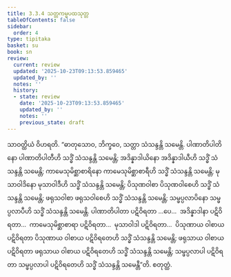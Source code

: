```yaml
---
title: 3.3.4 သတ္တကမ္မပထသုတ္တ
tableOfContents: false
sidebar:
  order: 4
type: tipitaka
basket: su
book: sn
review:
  current: review
  updated: '2025-10-23T09:13:53.859465'
  updated_by: ''
  notes: ''
  history:
  - state: review
    date: '2025-10-23T09:13:53.859465'
    updated_by: ''
    notes: ''
    previous_state: draft
---
```



<ReviewStatus review={frontmatter.review} showDetails={true} />

<HypothesisAnnotation frontmatter={frontmatter} />

<DynamicBreadcrumb />

<Division number="110" book="sn" e="ch" v="18" p="296">

<Paragraph number="771" book="sn">
သာဝတ္ထိယံ ဝိဟရတိ. “ဓာတုသောဝ, ဘိက္ခဝေ, သတ္တာ သံသန္ဒန္တိ သမေန္တိ. ပါဏာတိပါတိနော ပါဏာတိပါတီဟိ သဒ္ဓိံ သံသန္ဒန္တိ သမေန္တိ; အဒိန္နာဒါယိနော အဒိန္နာဒါယီဟိ သဒ္ဓိံ သံသန္ဒန္တိ သမေန္တိ; ကာမေသုမိစ္ဆာစာရိနော ကာမေသုမိစ္ဆာစာရီဟိ သဒ္ဓိံ သံသန္ဒန္တိ သမေန္တိ; မုသာဝါဒိနော မုသာဝါဒီဟိ သဒ္ဓိံ သံသန္ဒန္တိ သမေန္တိ; ပိသုဏဝါစာ ပိသုဏဝါစေဟိ သဒ္ဓိံ သံသန္ဒန္တိ သမေန္တိ; ဖရုသဝါစာ ဖရုသဝါစေဟိ သဒ္ဓိံ သံသန္ဒန္တိ သမေန္တိ; သမ္ဖပ္ပလာပိနော သမ္ဖပ္ပလာပီဟိ သဒ္ဓိံ သံသန္ဒန္တိ သမေန္တိ.
</Paragraph>

<Paragraph number="772" book="sn">
ပါဏာတိပါတာ ပဋိဝိရတာ …ပေ…  အဒိန္နာဒါနာ ပဋိဝိရတာ…  ကာမေသုမိစ္ဆာစာရာ ပဋိဝိရတာ…  မုသာဝါဒါ ပဋိဝိရတာ…  ပိသုဏာယ ဝါစာယ ပဋိဝိရတာ ပိသုဏာယ ဝါစာယ ပဋိဝိရတေဟိ သဒ္ဓိံ သံသန္ဒန္တိ သမေန္တိ; ဖရုသာယ ဝါစာယ ပဋိဝိရတာ ဖရုသာယ ဝါစာယ ပဋိဝိရတေဟိ သဒ္ဓိံ သံသန္ဒန္တိ သမေန္တိ; သမ္ဖပ္ပလာပါ ပဋိဝိရတာ သမ္ဖပ္ပလာပါ ပဋိဝိရတေဟိ သဒ္ဓိံ သံသန္ဒန္တိ သမေန္တီ”တိ.

</Paragraph>
</Division>

<Paragraph number="773" type="center" book="sn">
စတုတ္ထံ.
</Paragraph>